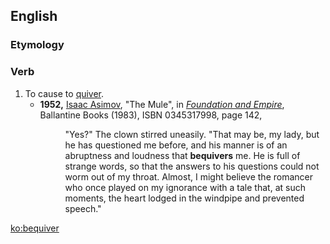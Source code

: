 ==English==

===Etymology===
{{prefix|en|be|quiver}}

===Verb===
{{en-verb}}

# To cause to [[quiver]].
#* '''1952,''' [[w:Isaac Asimov|Isaac Asimov]], "The Mule", in ''[[w:Foundation and Empire|Foundation and Empire]]'', Ballantine Books (1983), ISBN 0345317998, page 142,
#*: "Yes?" The clown stirred uneasily. "That may be, my lady, but he has questioned me before, and his manner is of an abruptness and loudness that '''bequivers''' me. He is full of strange words, so that the answers to his questions could not worm out of my throat. Almost, I might believe the romancer who once played on my ignorance with a tale that, at such moments, the heart lodged in the windpipe and prevented speech."

[[ko:bequiver]]